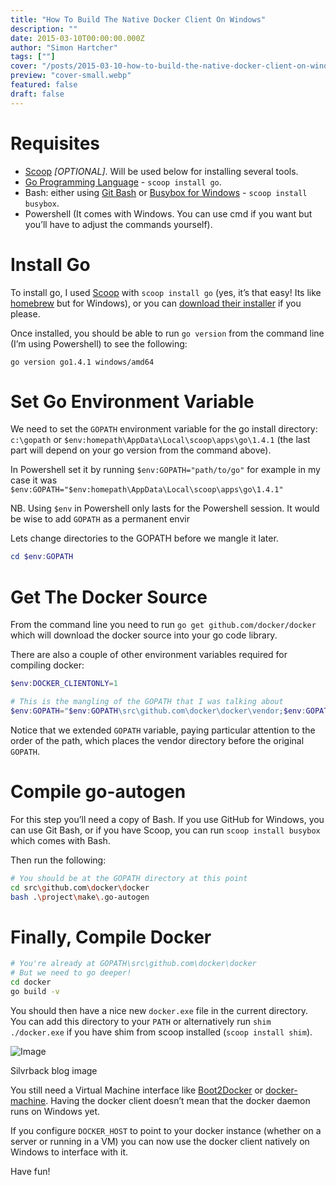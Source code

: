 ```yaml
---
title: "How To Build The Native Docker Client On Windows"
description: ""
date: 2015-03-10T00:00:00.000Z
author: "Simon Hartcher"
tags: [""]
cover: "/posts/2015-03-10-how-to-build-the-native-docker-client-on-windows/cover-xlarge.webp"
preview: "cover-small.webp"
featured: false
draft: false
---
```



# Requisites

- [Scoop](http://scoop.sh/) _[OPTIONAL]_. Will be used below for installing several tools.
- [Go Programming Language](https://golang.org/doc/install) - `scoop install go`.
- Bash: either using [Git Bash](https://msysgit.github.io/) or [Busybox for Windows](http://intgat.tigress.co.uk/rmy/busybox/index.html) - `scoop install busybox`.
- Powershell (It comes with Windows. You can use cmd if you want but you’ll have to adjust the commands yourself).

# Install Go


To install go, I used [Scoop](http://scoop.sh/) with `scoop install go` (yes, it’s that easy! Its like [homebrew](http://brew.sh/) but for Windows), or you can [download their installer](https://golang.org/doc/install) if you please.


Once installed, you should be able to run `go version` from the command line (I’m using Powershell) to see the following:


`go version go1.4.1 windows/amd64`


# Set Go Environment Variable


We need to set the `GOPATH` environment variable for the go install directory: `c:\gopath` or `$env:homepath\AppData\Local\scoop\apps\go\1.4.1` (the last part will depend on your go version from the command above).


In Powershell set it by running `$env:GOPATH="path/to/go"` for example in my case it was `$env:GOPATH="$env:homepath\AppData\Local\scoop\apps\go\1.4.1"`


NB. Using `$env` in Powershell only lasts for the Powershell session. It would be wise to add `GOPATH` as a permanent envir


Lets change directories to the GOPATH before we mangle it later.


```powershell
cd $env:GOPATH
```


# Get The Docker Source


From the command line you need to run `go get github.com/docker/docker` which will download the docker source into your go code library.


There are also a couple of other environment variables required for compiling docker:


```powershell
$env:DOCKER_CLIENTONLY=1

# This is the mangling of the GOPATH that I was talking about
$env:GOPATH="$env:GOPATH\src\github.com\docker\docker\vendor;$env:GOPATH"
```


Notice that we extended `GOPATH` variable, paying particular attention to the order of the path, which places the vendor directory before the original `GOPATH`.


# Compile go-autogen


For this step you’ll need a copy of Bash. If you use GitHub for Windows, you can use Git Bash, or if you have Scoop, you can run `scoop install busybox` which comes with Bash.


Then run the following:


```bash
# You should be at the GOPATH directory at this point
cd src\github.com\docker\docker
bash .\project\make\.go-autogen
```


# Finally, Compile Docker


```bash
# You're already at GOPATH\src\github.com\docker\docker
# But we need to go deeper!
cd docker
go build -v
```


You should then have a nice new `docker.exe` file in the current directory. You can add this directory to your `PATH` or alternatively run `shim ./docker.exe` if you have shim from scoop installed (`scoop install shim`).


<Image src={ac86256d_7540_426d_a103_698c5b1654ac_medium} alt="Image" />



Silvrback blog image


You still need a Virtual Machine interface like [Boot2Docker](http://boot2docker.io/) or [docker-machine](https://github.com/docker/machine). Having the docker client doesn’t mean that the docker daemon runs on Windows yet.


If you configure `DOCKER_HOST` to point to your docker instance (whether on a server or running in a VM) you can now use the docker client natively on Windows to interface with it.


Have fun!



